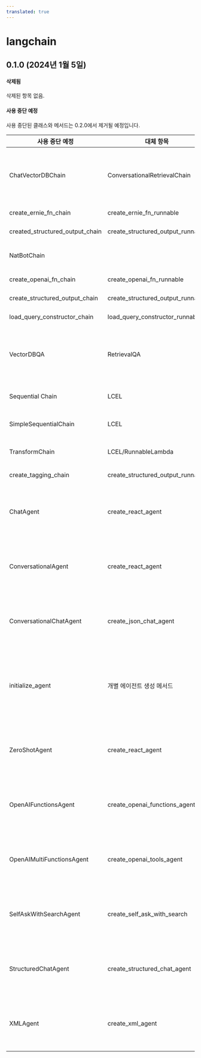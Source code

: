 ```yaml
---
translated: true
---
```


# langchain

## 0.1.0 (2024년 1월 5일)

#### 삭제됨

삭제된 항목 없음.

#### 사용 중단 예정

사용 중단된 클래스와 메서드는 0.2.0에서 제거될 예정입니다.

| 사용 중단 예정                    | 대체 항목                            | 이유                                            |
|---------------------------------|-----------------------------------|------------------------------------------------|
| ChatVectorDBChain               | ConversationalRetrievalChain      | 모든 검색기에 더 일반적임                         |
| create_ernie_fn_chain           | create_ernie_fn_runnable          | LCEL 사용                                      |
| created_structured_output_chain | create_structured_output_runnable | LCEL 사용                                      |
| NatBotChain                     |                                   | 사용되지 않음                                   |
| create_openai_fn_chain          | create_openai_fn_runnable         | LCEL 사용                                      |
| create_structured_output_chain  | create_structured_output_runnable | LCEL 사용                                      |
| load_query_constructor_chain    | load_query_constructor_runnable   | LCEL 사용                                      |
| VectorDBQA                      | RetrievalQA                       | 모든 검색기에 더 일반적임                         |
| Sequential Chain                | LCEL                              | LCEL로 대체됨                                   |
| SimpleSequentialChain           | LCEL                              | LCEL로 대체됨                                   |
| TransformChain                  | LCEL/RunnableLambda               | LCEL로 대체됨                                   |
| create_tagging_chain            | create_structured_output_runnable | LCEL 사용                                      |
| ChatAgent                       | create_react_agent                | 클래스 대신 LCEL 빌더 사용                        |
| ConversationalAgent             | create_react_agent                | 클래스 대신 LCEL 빌더 사용                        |
| ConversationalChatAgent         | create_json_chat_agent            | 클래스 대신 LCEL 빌더 사용                        |
| initialize_agent                | 개별 에이전트 생성 메서드         | 개별 에이전트 생성 메서드가 더 명확함              |
| ZeroShotAgent                   | create_react_agent                | 클래스 대신 LCEL 빌더 사용                        |
| OpenAIFunctionsAgent            | create_openai_functions_agent     | 클래스 대신 LCEL 빌더 사용                        |
| OpenAIMultiFunctionsAgent       | create_openai_tools_agent         | 클래스 대신 LCEL 빌더 사용                        |
| SelfAskWithSearchAgent          | create_self_ask_with_search       | 클래스 대신 LCEL 빌더 사용                        |
| StructuredChatAgent             | create_structured_chat_agent      | 클래스 대신 LCEL 빌더 사용                        |
| XMLAgent                        | create_xml_agent                  | 클래스 대신 LCEL 빌더 사용                        |

